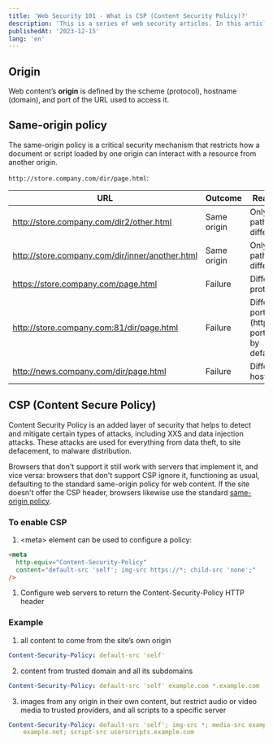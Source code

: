 ```yaml
---
title: 'Web Security 101 - What is CSP (Content Security Policy)?'
description: 'This is a series of web security articles. In this article, I will explain what I learned about CSP (Content Security Policy)'
publishedAt: '2023-12-15'
lang: 'en'
---
```


## Origin

Web content’s **origin** is defined by the scheme (protocol), hostname (domain), and port of the URL used to access it.

## Same-origin policy

The same-origin policy is a critical security mechanism that restricts how a document or script loaded by one origin can interact with a resource from another origin.

`http://store.company.com/dir/page.html`:

| URL                                             | Outcome     | Reason                                         |
| ----------------------------------------------- | ----------- | ---------------------------------------------- |
| http://store.company.com/dir2/other.html        | Same origin | Only the path differs                          |
| http://store.company.com/dir/inner/another.html | Same origin | Only the path differs                          |
| https://store.company.com/page.html             | Failure     | Different protocol                             |
| http://store.company.com:81/dir/page.html       | Failure     | Different port (http:// is port 80 by default) |
| http://news.company.com/dir/page.html           | Failure     | Different host                                 |

## CSP (Content Secure Policy)

Content Security Policy is an added layer of security that helps to detect and mitigate certain types of attacks, including XXS and data injection attacks. These attacks are used for everything from data theft, to site defacement, to malware distribution.

Browsers that don't support it still work with servers that implement it, and vice versa: browsers that don't support CSP ignore it, functioning as usual, defaulting to the standard same-origin policy for web content. If the site doesn't offer the CSP header, browsers likewise use the standard [same-origin policy](https://developer.mozilla.org/en-US/docs/Web/Security/Same-origin_policy).

### To enable CSP

1. &lt;meta&gt; element can be used to configure a policy:

```html
<meta
  http-equiv="Content-Security-Policy"
  content="default-src 'self'; img-src https://*; child-src 'none';"
/>
```

1. Configure web servers to return the Content-Security-Policy HTTP header

### Example

1. all content to come from the site’s own origin

```yaml
Content-Security-Policy: default-src 'self'
```

2. content from trusted domain and all its subdomains

```yaml
Content-Security-Policy: default-src 'self' example.com *.example.com
```

3. images from any origin in their own content, but restrict audio or video media to trusted providers, and all scripts to a specific server

```yaml
Content-Security-Policy: default-src 'self'; img-src *; media-src example.org
	example.net; script-src userscripts.example.com
```
